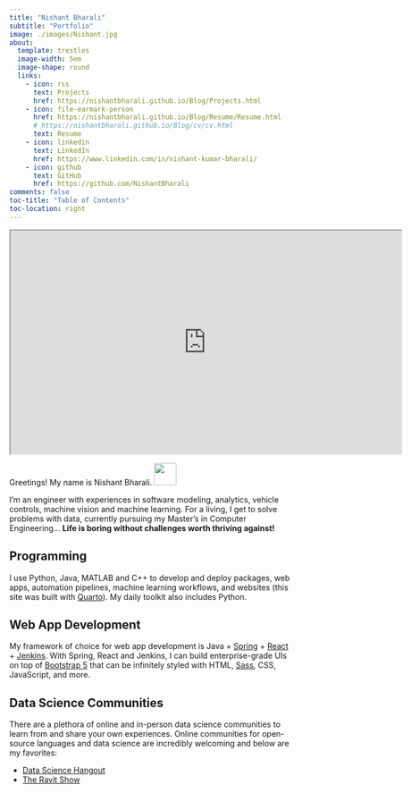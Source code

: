 ```yaml
---
title: "Nishant Bharali"
subtitle: "Portfolio"
image: ./images/Nishant.jpg
about:
  template: trestles
  image-width: 5em
  image-shape: round
  links:
    - icon: rss
      text: Projects
      href: https://nishantbharali.github.io/Blog/Projects.html
    - icon: file-earmark-person
      href: https://nishantbharali.github.io/Blog/Resume/Resume.html
      # https://nishantbharali.github.io/Blog/cv/cv.html
      text: Resume
    - icon: linkedin
      text: LinkedIn
      href: https://www.linkedin.com/in/nishant-kumar-bharali/
    - icon: github
      text: GitHub
      href: https://github.com/NishantBharali
comments: false
toc-title: "Table of Contents"
toc-location: right
---
```


```{=html}
<iframe width="700" height="400" src="https://techxplore.com/engineering-news/" title="Daily Tech Updates"></iframe>
```

Greetings! My name is Nishant Bharali. <img src="images/wave.gif" width="40px"/>

I'm an engineer with experiences in software modeling, analytics, vehicle controls, machine vision and machine learning. For a living, I get to solve problems with data, currently pursuing my Master's in Computer Engineering... **Life is boring without challenges worth thriving against!**

## Programming

I use Python, Java, MATLAB and C++ to develop and deploy packages, web apps, automation pipelines, machine learning workflows, and websites (this site was built with [Quarto](https://quarto.org/)). My daily toolkit also includes Python.

## Web App Development

My framework of choice for web app development is Java + [Spring](https://spring.io/) + [React](https://react.dev/) + [Jenkins](https://www.jenkins.io/). With Spring, React and Jenkins, I can build enterprise-grade UIs on top of [Bootstrap 5](https://getbootstrap.com/) that can be infinitely styled with HTML, [Sass](https://sass-lang.com/), CSS, JavaScript, and more.

## Data Science Communities

There are a plethora of online and in-person data science communities to learn from and share your own experiences. Online communities for open-source languages and data science are incredibly welcoming and below are my favorites:

- [Data Science Hangout](https://www.rstudio.com/data-science-hangout/live-calls/ "Data Science Hangout hosted by RStudio's Rachael Dempsey, Thursdays at 12pm ET")
- [The Ravit Show](https://theravitshow.com/ "TRS, hosted by Ravit Jain, is a community for data science & AI practitioners")

```{=html}
<script>
const tooltipTriggerList = document.querySelectorAll('[data-bs-toggle="tooltip"]')
const tooltipList = [...tooltipTriggerList].map(tooltipTriggerEl => new bootstrap.Tooltip(tooltipTriggerEl))
</script>
<style>
div#quarto-sidebar-glass { display: none !important; }
ul.navbar-nav.navbar-nav-scroll { -webkit-flex-direction: row !important; }
/* #quarto-sidebar { padding: 5px; }
#quarto-sidebar > * { padding: 5px; }
div.sidebar-menu-container > * { padding: 5px 5px 5px 5px; }
#quarto-margin-sidebar { padding: 40px; } */
</style>
```